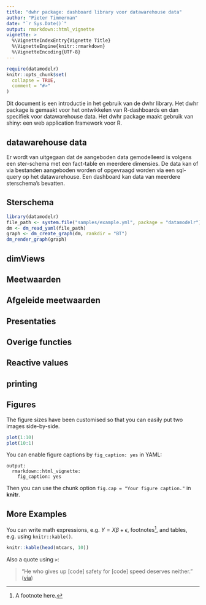 ```yaml
---
title: "dwhr package: dashboard library voor datawarehouse data"
author: "Pieter Timmerman"
date: "`r Sys.Date()`"
output: rmarkdown::html_vignette
vignette: >
  %\VignetteIndexEntry{Vignette Title}
  %\VignetteEngine{knitr::rmarkdown}
  %\VignetteEncoding{UTF-8}
---
```


```r
require(datamodelr)
knitr::opts_chunk$set(
  collapse = TRUE,
  comment = "#>"
)
```

Dit document is een introductie in het gebruik van de dwhr library.  Het dwhr package is gemaakt voor het ontwikkelen van R-dashboards en dan specifiek voor datawarehouse data. Het dwhr package maakt gebruik van shiny: een web application framework voor R. 


## datawarehouse data

Er wordt van uitgegaan dat de aangeboden data gemodelleerd is volgens een ster-schema met een fact-table en meerdere dimensies. De data kan of via bestanden aangeboden worden of opgevraagd worden via een sql-query op het datawarehouse. Een dashboard kan data van meerdere sterschema's bevatten.

## Sterschema

```r
library(datamodelr)
file_path <- system.file("samples/example.yml", package = "datamodelr")
dm <- dm_read_yaml(file_path)
graph <- dm_create_graph(dm, rankdir = "BT")
dm_render_graph(graph)
```

## dimViews

## Meetwaarden

## Afgeleide meetwaarden

## Presentaties

## Overige functies

## Reactive values

## printing

## Figures

The figure sizes have been customised so that you can easily put two images side-by-side. 

```r
plot(1:10)
plot(10:1)
```

You can enable figure captions by `fig_caption: yes` in YAML:

    output:
      rmarkdown::html_vignette:
        fig_caption: yes

Then you can use the chunk option `fig.cap = "Your figure caption."` in **knitr**.

## More Examples

You can write math expressions, e.g. $Y = X\beta + \epsilon$, footnotes^[A footnote here.], and tables, e.g. using `knitr::kable()`.

```r
knitr::kable(head(mtcars, 10))
```

Also a quote using `>`:

> "He who gives up [code] safety for [code] speed deserves neither."
([via](https://twitter.com/hadleywickham/status/504368538874703872))
